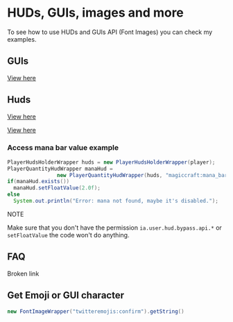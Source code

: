 # HUDs, GUIs, images and more

To see how to use HUDs and GUIs API (Font Images) you can check my examples.

## GUIs


[View here](https://github.com/LoneDev6/API-ItemsAdder-Example-GUI)


## Huds


[View here](https://github.com/LoneDev6/RPGhuds)



[View here](https://github.com/LoneDev6/API-ItemsAdder-Example-ServerMonitor)


### Access mana bar value example

```java
PlayerHudsHolderWrapper huds = new PlayerHudsHolderWrapper(player);
PlayerQuantityHudWrapper manaHud = 
                new PlayerQuantityHudWrapper(huds, "magiccraft:mana_bar");
if(manaHud.exists())
  manaHud.setFloatValue(2.0f);
else
  System.out.println("Error: mana not found, maybe it's disabled.");
```


<Warning>
NOTE

Make sure that you don't have the permission `ia.user.hud.bypass.api.*` or `setFloatValue` the code won't do anything.&#x20;
</Warning>


## FAQ


<Card title="Broken link" icon="text" href="/broken-reference/">
Broken link
</Card>


## Get Emoji or GUI character

```java
new FontImageWrapper("twitteremojis:confirm").getString()
```
